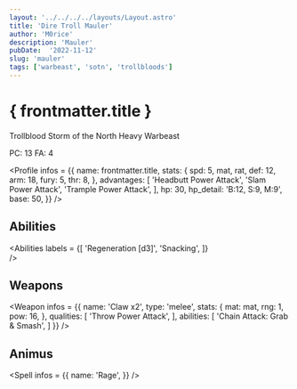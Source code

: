 ```yaml
---
layout: '../../../../layouts/Layout.astro'
title: 'Dire Troll Mauler'
author: 'M0rice'
description: 'Mauler'
pubDate:  '2022-11-12'
slug: 'mauler'
tags: ['warbeast', 'sotn', 'trollbloods']
---
```



# { frontmatter.title }
Trollblood Storm of the North Heavy Warbeast

PC: 13
FA: 4

<Profile
    infos = {{
        name: frontmatter.title,
        stats: {
            spd: 5,
            mat,
            rat,
            def: 12,
            arm: 18,
            fury: 5,
            thr: 8,
        },
        advantages: [
            'Headbutt Power Attack',
            'Slam Power Attack',
            'Trample Power Attack',
        ],
        hp: 30,
        hp_detail: 'B:12, S:9, M:9',
        base: 50,
    }}
/>

## Abilities
<Abilities
    labels = {[
        'Regeneration [d3]',
        'Snacking',
    ]}    
/>

## Weapons
<Weapon
    infos = {{
        name: 'Claw x2',
        type: 'melee',
        stats: {
            mat: mat,
            rng: 1,
            pow: 16,
        },
        qualities: [
            'Throw Power Attack',
        ],
        abilities: [
            'Chain Attack: Grab & Smash',
        ]
    }}
/>

## Animus
<Spell
    infos = {{
        name: 'Rage',
    }}
/>